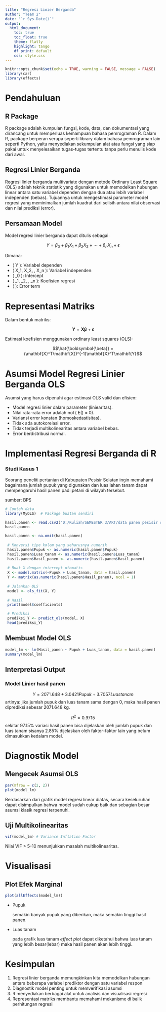 ```yaml
---
title: "Regresi Linier Berganda"
author: "Team 2"
date: "`r Sys.Date()`"
output:
  html_document:
    toc: true
    toc_float: true
    theme: flatly
    highlight: tango
    df_print: default
    css: style.css
---
```


```r
knitr::opts_chunk$set(echo = TRUE, warning = FALSE, message = FALSE)
library(car)
library(effects)
```

# Pendahuluan

## R Package

R package adalah kumpulan fungsi, kode, data, dan dokumentasi yang dirancang untuk memperluas kemampuan bahasa pemrograman R. Dalam R, package berperan serupa seperti library dalam bahasa pemrograman lain seperti Python, yaitu menyediakan sekumpulan alat atau fungsi yang siap pakai untuk menyelesaikan tugas-tugas tertentu tanpa perlu menulis kode dari awal.

## Regresi Linier Berganda

Regresi linier berganda multivariate dengan metode Ordinary Least Square (OLS) adalah teknik statistik yang digunakan untuk memodelkan hubungan linear antara satu variabel dependen dengan dua atau lebih variabel independen (bebas).
  Tujuannya untuk mengestimasi parameter model regresi yang meminimalkan jumlah kuadrat dari selisih antara nilai observasi dan nilai prediksi (error).


## Persamaan Model

Model regresi linier berganda dapat ditulis sebagai:
  
$$Y = \beta_0 + \beta_1X_1 + \beta_2X_2 + \cdots + \beta_nX_n + \epsilon$$

Dimana:

* \( Y \): Variabel dependen
* \( X_1, X_2, \ldots, X_n \): Variabel independen
* \( \beta_0 \): Intercept
* \( \beta_1, \beta_2, \ldots, \beta_n \): Koefisien regresi
* \( \epsilon \): Error term

# Representasi Matriks

Dalam bentuk matriks:
  
$$\mathbf{Y} = \mathbf{X}\boldsymbol{\beta} + \boldsymbol{\epsilon}$$

Estimasi koefisien menggunakan ordinary least squares (OLS):
  
$$\hat{\boldsymbol{\beta}} = (\mathbf{X}^T\mathbf{X})^{-1}\mathbf{X}^T\mathbf{Y}$$

# Asumsi Model Regresi Linier Berganda OLS
Asumsi yang harus dipenuhi agar estimasi OLS valid dan efisien:

* Model regresi linier dalam parameter (liniearitas).
* Nilai rata-rata error adalah nol \( E(\epsilon) = 0\).
* Variansi error konstan (homoskedastisitas).
* Tidak ada autokorelasi error.
* Tidak terjadi multikolinearitas antara variabel bebas.
* Error berdistribusi normal.

# Implementasi Regresi Berganda di R
### Studi Kasus 1
Seorang peneliti pertanian di Kabupaten Pesisir Selatan ingin memahami bagaimana jumlah pupuk yang digunakan dan luas lahan tanam dapat mempengaruhi hasil panen padi petani di wilayah tersebut.

sumber: BPS

```r
# Contoh data
library(MyOLS)  # Package buatan sendiri

hasil.panen <- read.csv2("D:/Kuliah/SEMESTER 3/ART/data panen pesisir selatan.csv", sep = ";")
hasil.panen

hasil.panen <- na.omit(hasil.panen)
 
 # Konversi tipe kolom yang seharusnya numerik
 hasil.panen$Pupuk <- as.numeric(hasil.panen$Pupuk)
 hasil.panen$Luas_tanam <- as.numeric(hasil.panen$Luas_tanam)
 hasil.panen$Hasil_panen <- as.numeric(hasil.panen$Hasil_panen)
 
 # Buat X dengan intercept otomatis
 X <- model.matrix(~Pupuk + Luas_tanam, data = hasil.panen)
 Y <- matrix(as.numeric(hasil.panen$Hasil_panen), ncol = 1)
 
 # Jalankan OLS
 model <- ols_fit(X, Y)
 
 # Hasil
 print(model$coefficients)

 # Prediksi
 prediksi_Y <- predict_ols(model, X)
 head(prediksi_Y)
```


## Membuat Model OLS
```r
model_lm <- lm(Hasil_panen ~ Pupuk + Luas_tanam, data = hasil.panen)
summary(model_lm)
```
## Interpretasi Output
### Model Linier hasil panen
$$Y = 2071.648 + 3.0421Pupuk + 3.7057Luastanam$$
artinya: jika jumlah pupuk dan luas tanam sama dengan 0, maka hasil panen diprediksi sebesar 2071.648 kg.

$$R^2=0.9715$$ 
sekitar 97.15% variasi hasil panen bisa dijelaskan oleh jumlah pupuk dan luas tanam sisanya 2.85% dijelaskan oleh faktor-faktor lain yang belum dimasukkan kedalam model.

# Diagnostik Model
## Mengecek Asumsi OLS

```r
par(mfrow = c(2, 2))
plot(model_lm)
```
Berdasarkan dari grafik model regresi linear diatas, secara keseluruhan dapat disimpulkan bahwa model sudah cukup baik dan sebagian besar asumsi klasik regresi terpenuhi.

## Uji Multikolinearitas

```r
vif(model_lm) # Variance Inflation Factor
```

Nilai VIF > 5-10 menunjukkan masalah multikolinearitas.

# Visualisasi
## Plot Efek Marginal

```r
plot(allEffects(model_lm))
```

* Pupuk

  semakin banyak pupuk yang diberikan, maka semakin tinggi hasil panen.

* Luas tanam

  pada grafik  luas tanam *effect plot* dapat diketahui bahwa luas tanam yang lebih besar(lebar) maka hasil panen akan lebih tinggi.


# Kesimpulan
1. Regresi linier berganda memungkinkan kita memodelkan hubungan antara beberapa variabel prediktor dengan satu variabel respon
2. Diagnostik model penting untuk memverifikasi asumsi
3. R menyediakan berbagai alat untuk analisis dan visualisasi regresi
4. Representasi matriks membantu memahami mekanisme di balik perhitungan regresi
